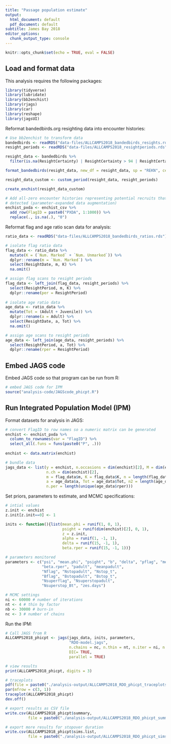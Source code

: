```yaml
---
title: "Passage population estimate"
output:
  html_document: default
  pdf_document: default
subtitle: James Bay 2018
editor_options:
  chunk_output_type: console
---
```


```r
knitr::opts_chunk$set(echo = TRUE, eval = FALSE)
```

## Load and format data

This analysis requires the following packages:

```r

library(tidyverse)
library(lubridate)
library(bb2enchist)
library(rjags)
library(car)
library(reshape)
library(jagsUI)

```

Reformat bandedbirds.org resighting data into encounter histories:

```r

# Use bb2enchist to transform data
bandedbirds <- readRDS("data-files/ALLCAMPS2018_bandedbirds_resights.rds")
resight_periods <- readRDS("data-files/ALLCAMPS2018_resightperiods.rds")

resight_data <- bandedbirds %>% 
  filter(is.na(ResightCertainty) | ResightCertainty > 94 | ResightCertainty == 100)

format_bandedbirds(resight_data, new_df = resight_data, sp = "REKN", cert = FALSE)

resight_data_custom <- custom_period(resight_data, resight_periods)

create_enchist(resight_data_custom)

# Add all-zero encounter histories representing potential recruits that were not 
# detected (parameter-expanded data augmentation)
enchist_pxda <- enchist_csv %>% 
  add_row(FlagID = paste0("PXDA", 1:1000)) %>%   
  replace(., is.na(.), "0")

```

Reformat flag and age ratio scan data for analysis:

```r

ratio_data <- readRDS("data-files/ALLCAMPS2018_bandedbirds_ratios.rds")

# isolate flag ratio data
flag_data <- ratio_data %>% 
  mutate(K = (`Num. Marked` + `Num. Unmarked`)) %>% 
  dplyr::rename(m = `Num. Marked`) %>% 
  select(ResightDate, m, K) %>% 
  na.omit()

# assign flag scans to resight periods
flag_data <- left_join(flag_data, resight_periods) %>% 
  select(ResightPeriod, m, K) %>% 
  dplyr::rename(per = ResightPeriod)
  
# isolate age ratio data
age_data <- ratio_data %>% 
  mutate(Tot = (Adult + Juvenile)) %>% 
  dplyr::rename(a = Adult) %>% 
  select(ResightDate, a, Tot) %>% 
  na.omit()

# assign age scans to resight periods
age_data <- left_join(age_data, resight_periods) %>% 
  select(ResightPeriod, a, Tot) %>% 
  dplyr::rename(rper = ResightPeriod)

```

## Embed JAGS code

Embed JAGS code so that program can be run from R:

```r

# embed JAGS code for IPM
source("analysis-code/JAGScode_phicpt.R")

```

## Run Integrated Population Model (IPM)

Format datasets for analysis in JAGS:

```r

# convert FlagID to row names so a numeric matrix can be generated
enchist <- enchist_pxda %>% 
  column_to_rownames(var = "FlagID") %>% 
  select_all(.funs = funs(paste0("P", .)))
  
enchist <- data.matrix(enchist)

# bundle data
jags_data <- list(y = enchist, n.occasions = dim(enchist)[2], M = dim(enchist)[1],
                  n.ch = dim(enchist)[2],
                  m = flag_data$m, K = flag_data$K, n = length(flag_data$K), per = flag_data$per,
                  a = age_data$a, Tot = age_data$Tot, n2 = length(age_data$Tot), rper = age_data$rper,
                  n.per = length(unique(age_data$rper)))


```

Set priors, parameters to estimate, and MCMC specifications:

```r

# intial values
z.init <- enchist
z.init[z.init==0] <- 1

inits <- function(){list(mean.phi = runif(1, 0, 1),
                         psight = runif(dim(enchist)[2], 0, 1),
                         z = z.init,
                         alpha = runif(1, -1, 1),
                         delta = runif(15, -1, 1),
                         beta.rper = runif(15, -1, 1))}  

# parameters monitored
parameters <- c("psi", "mean.phi", "psight", "b", "delta", "pflag", "meanpflag",
                "beta.rper", "padult", "meanpadult",
                "Nflag", "Nstopadult", "Nstop_t",
                "Bflag", "Bstopadult", "Bstop_t",
                "Nsuperflag", "Nsuperstopadult",
                "Nsuperstop_Bt", "zes.days")

# MCMC settings
ni <- 60000 # number of iterations
nt <- 4 # thin by factor
nb <- 30000 # burn-in
nc <- 3 # number of chains

```

Run the IPM:

```r

# Call JAGS from R
ALLCAMPS2018_phicpt <- jags(jags_data, inits, parameters,
                            "RDO-model.jags",
                            n.chains = nc, n.thin = nt, n.iter = ni, n.burnin = nb,
                            DIC= TRUE,
                            parallel = TRUE)

# view results
print(ALLCAMPS2018_phicpt, digits = 3)

# traceplots
pdf(file = paste0("./analysis-output/ALLCAMPS2018_RDO_phicpt_traceplots_", Sys.Date(), ".pdf"))
par(mfrow = c(3, 1))
traceplot(ALLCAMPS2018_phicpt)
dev.off()

# export results as CSV file
write.csv(ALLCAMPS2018_phicpt$summary,
          file = paste0("./analysis-output/ALLCAMPS2018_RDO_phicpt_summary_", Sys.Date(), ".csv"))

# export more results for stopover duration
write.csv(ALLCAMPS2018_phicpt$sims.list,
          file = paste0("./analysis-output/ALLCAMPS2018_RDO_phicpt_sims.list_", Sys.Date(), ".csv"))


```



